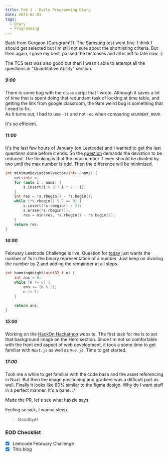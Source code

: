 ```yaml
---
title: Feb 1 - Daily Programming Diary
date: 2021-02-01
tags:
  - Diary
  - Programming
---
```


Back from Gurgaon (Gurugram!?). The Samsung test went fine. I think I should get selected but I'm still not sure about the shortlisting criteria. But then again, I gave my best, passed the testcases and all is left to fate now. :)

The TCS test was also good but then I wasn't able to attempt all the questions in "Quantitative Ability" section.

##### 9:00
There is some bug with the `class` script that I wrote. Although it saves a lot of time that is spent doing that redundant task of looking at time table, and getting the link from google classroom, the 9am weird bug is something that I need to fix.  
As it turns out, I had to use `-lt` and not `-eq` when comparing `$CURRENT_HOUR`. 

It's so efficient.

##### 11:00
It's the last few hours of January (on Leetcode) and I wanted to get the last questions done before it ends. So the [question](https://leetcode.com/explore/featured/card/january-leetcoding-challenge-2021/583/week-5-january-29th-january-31st/3622/) demands the deviation to be reduced. The thinking is that the max number if even should be divided by two until the max number is odd. Then the difference will be minimized.

```cpp:title=minimize-deviation-in-an-array.cpp
int minimumDeviation(vector<int> &nums) {
    set<int> s;
    for (auto i : nums) {
        s.insert(i % 2 ? i * 2 : i);
    }
    int res = *s.rbegin() - *s.begin();
    while (*s.rbegin() % 2 == 0) {
        s.insert(*s.rbegin() / 2);
        s.erase(*s.rbegin());
        res = min(res, *s.rbegin() - *s.begin());
    }
    return res;
}
```

##### 14:00
February Leetcode Challenge is live. Question for [today](https://leetcode.com/explore/featured/card/february-leetcoding-challenge-2021/584/week-1-february-1st-february-7th/3625/) just wants the number of 1s in the binary representation of a number.
Just keep on dividing the number by 2 and adding the remainder at all steps. 

```cpp:title=number-of-1-bits.cpp
int hammingWeight(uint32_t n) {
    int ans = 0;
    while (n != 0) {
        ans += (n % 2);
        n /= 2;
    }

    return ans;
}
```

##### 15:00
Working on the [HackOn Hackathon](https://github.com/HackOnHackathon/hackon2) website. The first task for me is to set that background image on the Hero section. Since I'm not so comfortable with the front end aspect of web development, it took a some time to get familiar with `Nuxt.js` as well as `Vue.js`. 
Time to get started.

##### 17:00
Took me a while to get familiar with the code base and the asset referencing in Nuxt. But then the image positioning and gradient was a difficult part as well. Finally it looks like 80% similar to the figma design. Why do I want stuff in a perfect manner. It's a bane. :/

Made the PR, let's see what haxzie says. 

Feeling so sick, I wanna sleep.

> Goodbye!

### EOD Checklist
- [x] Leetcode February Challenge
- [x] This blog